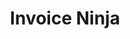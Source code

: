 ---
title: "Invoice Ninja"
excerpt: "Open source finance software"
created_date: 2024-10-30
status: published
slug: 'invoiceninja'
coverimage: "invoiceninja-screenshot.png"
vendoricon: "invoiceninja-icon.svg"
horizontal_logo: "invoiceninja-logo-horizontal.png"
tags: ["finance", "business apps"]
vendor_primary_color: "gray-900"
vendor_secondary_color: "white"
category: "business"
---